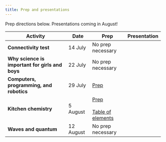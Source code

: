 ```yaml
---
title: Prep and presentations
---
```


<PageDescription>

Prep directions below.  Presentations coming in August!

</PageDescription>



| Activity                                        | Date      | Prep                                                         | Presentation |
|-------------------------------------------------|-----------|--------------------------------------------------------------|--------------|
| **Connectivity test**                           | 14 July   | No prep necessary                                            |              |
| **Why science is important for girls and boys** | 22 July   | No prep necessary                                            |              |
| **Computers, programming, and robotics**        | 29 July   | [Prep](https://familyscience.s3.us-east.cloud-object-storage.appdomain.cloud/Computers%20Materials%202023.pdf) |              |
| **Kitchen chemistry**                           | 5 August  | [Prep](https://familyscience.s3.us-east.cloud-object-storage.appdomain.cloud/Kitchen%20Chemistry%20Materials%202023.pdf)<br /><br /> [Table of elements](https://familyscience.s3.us-east.cloud-object-storage.appdomain.cloud/table%20of%20elements.pdf) |              |
| **Waves and quantum**                           | 12 August | No prep necessary                                            |              |